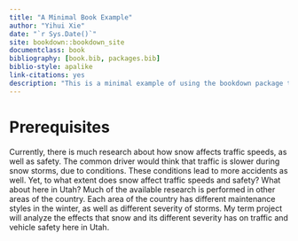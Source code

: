 ```yaml
--- 
title: "A Minimal Book Example"
author: "Yihui Xie"
date: "`r Sys.Date()`"
site: bookdown::bookdown_site
documentclass: book
bibliography: [book.bib, packages.bib]
biblio-style: apalike
link-citations: yes
description: "This is a minimal example of using the bookdown package to write a book. The output format for this example is bookdown::gitbook."
---
```


# Prerequisites

Currently, there is much research about how snow affects traffic speeds, as well as safety. The common driver would think that traffic is slower during snow storms, due to conditions. These conditions lead to more accidents as well. Yet, to what extent does snow affect traffic speeds and safety? What about here in Utah? Much of the available research is performed in other areas of the country. Each area of the country has different maintenance styles in the winter, as well as different severity of storms. My term project will analyze the effects that snow and its different severity has on traffic and vehicle safety here in Utah.